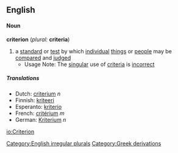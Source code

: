 ==English==

====Noun====
'''criterion''' (''plural:'' '''criteria''')
#a [[standard]] or [[test]] by which [[individual]] [[thing]]s or [[people]] may be [[compare]]d and [[judge]]d
#*Usage Note: The [[singular]] use of [[criteria]] is [[incorrect]]
=====Translations=====
*Dutch: [[criterium]] ''n''
*Finnish: [[kriteeri]]
*Esperanto: [[kriterio]]
*French: [[critérium]] ''m''
*German: [[Kriterium]] ''n''

[[Category:English irregular plurals]]
[[Category:Greek derivations]]

[[io:Criterion]]